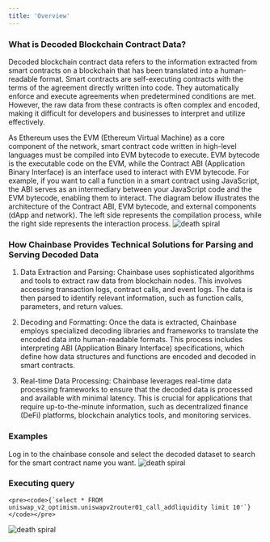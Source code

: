 ```yaml
---
title: 'Overview'
---
```


### What is Decoded Blockchain Contract Data?

Decoded blockchain contract data refers to the information extracted from smart contracts on a blockchain that has been translated into a human-readable format. Smart contracts are self-executing contracts with the terms of the agreement directly written into code. They automatically enforce and execute agreements when predetermined conditions are met. However, the raw data from these contracts is often complex and encoded, making it difficult for developers and businesses to interpret and utilize effectively.

As Ethereum uses the EVM (Ethereum Virtual Machine) as a core component of the network, smart contract code written in high-level languages must be compiled into EVM bytecode to execute. EVM bytecode is the executable code on the EVM, while the Contract ABI (Application Binary Interface) is an interface used to interact with EVM bytecode. For example, if you want to call a function in a smart contract using JavaScript, the ABI serves as an intermediary between your JavaScript code and the EVM bytecode, enabling them to interact. The diagram below illustrates the architecture of the Contract ABI, EVM bytecode, and external components (dApp and network). The left side represents the compilation process, while the right side represents the interaction process.
![death spiral](../../../images/catalog/contract_decoded.png)

### How Chainbase Provides Technical Solutions for Parsing and Serving Decoded Data

1. Data Extraction and Parsing: Chainbase uses sophisticated algorithms and tools to extract raw data from blockchain nodes. This involves accessing transaction logs, contract calls, and event logs. The data is then parsed to identify relevant information, such as function calls, parameters, and return values.

2. Decoding and Formatting: Once the data is extracted, Chainbase employs specialized decoding libraries and frameworks to translate the encoded data into human-readable formats. This process includes interpreting ABI (Application Binary Interface) specifications, which define how data structures and functions are encoded and decoded in smart contracts.

3. Real-time Data Processing: Chainbase leverages real-time data processing frameworks to ensure that the decoded data is processed and available with minimal latency. This is crucial for applications that require up-to-the-minute information, such as decentralized finance (DeFi) platforms, blockchain analytics tools, and monitoring services.

### Examples

Log in to the chainbase console and select the decoded dataset to search for the smart contract name you want.
![death spiral](../../../images/catalog/decoded.jpg)

### Executing query

    <pre><code>{`select * FROM uniswap_v2_optimism.uniswapv2router01_call_addliquidity limit 10'`}</code></pre>

![death spiral](../../../images/catalog/decoded02.jpg)